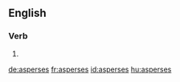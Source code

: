 ==English==

===Verb===
{{head|en}}

# {{en-third-person singular of|asperse}}

[[de:asperses]]
[[fr:asperses]]
[[id:asperses]]
[[hu:asperses]]